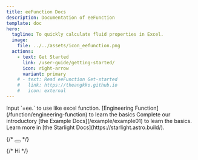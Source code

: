 ```yaml
---
title: eeFunction Docs
description: Documentation of eeFunction
template: doc
hero:
  tagline: To quickly calculate fluid properties in Excel.
  image:
    file: ../../assets/icon_eefunction.png
  actions:
    - text: Get Started
      link: /user-guide/getting-started/
      icon: right-arrow
      variant: primary
    # - text: Read eeFunction Get-started
    #   link: https://theangkko.github.io
    #   icon: external
---
```





<CardGrid>
	<Card title="Use function in Excel" icon="pencil">
		Input `=ee.` to use like excel function. [Engineering Function](/function/engineering-function) to learn the basics
	</Card>
	<Card title="Take a guided tour" icon="add-document">
		Complete our introductory [the Example Docs](/example/example01) to learn the basics.
	</Card>
</CardGrid>
<Card title="Read the docs" icon="open-book">
  Learn more in [the Starlight Docs](https://starlight.astro.build/).
</Card>


{/* <Button title="HelloButton"> </Button> */}

{/* <ButtonJS class='primary'>Hi </ButtonJS> */}




